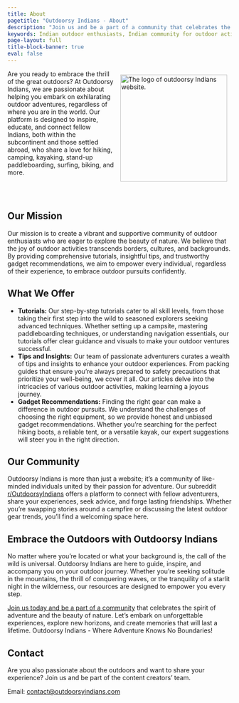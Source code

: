 ```yaml
---
title: About
pagetitle: "Outdoorsy Indians - About"
description: "Join us and be a part of a community that celebrates the spirit of adventure and the beauty of nature."
keywords: Indian outdoor enthusiasts, Indian community for outdoor activities, Indians abroad, outdoor activities, well-being, things to do outdoors, gear recommendations
page-layout: full
title-block-banner: true
eval: false
---
```


<p>

<img src="images/web-logo-no-bg.png" alt="The logo of outdoorsy Indians website." align="right" width="240" style="padding: 10px 10px 10px 10px;"/>

Are you ready to embrace the thrill of the great outdoors?
At Outdoorsy Indians, we are passionate about helping you embark on exhilarating outdoor adventures, regardless of where you are in the world.
Our platform is designed to inspire, educate, and connect fellow Indians, both within the subcontinent and those settled abroad, who share a love for hiking, camping, kayaking, stand-up paddleboarding, surfing, biking, and more.

</p>

<br>
<br>

## Our Mission

Our mission is to create a vibrant and supportive community of outdoor enthusiasts who are eager to explore the beauty of nature.
We believe that the joy of outdoor activities transcends borders, cultures, and backgrounds.
By providing comprehensive tutorials, insightful tips, and trustworthy gadget recommendations, we aim to empower every individual, regardless of their experience, to embrace outdoor pursuits confidently.

## What We Offer

-   **Tutorials:** Our step-by-step tutorials cater to all skill levels, from those taking their first step into the wild to seasoned explorers seeking advanced techniques. Whether setting up a campsite, mastering paddleboarding techniques, or understanding navigation essentials, our tutorials offer clear guidance and visuals to make your outdoor ventures successful.
-   **Tips and Insights:** Our team of passionate adventurers curates a wealth of tips and insights to enhance your outdoor experiences. From packing guides that ensure you're always prepared to safety precautions that prioritize your well-being, we cover it all. Our articles delve into the intricacies of various outdoor activities, making learning a joyous journey.
-   **Gadget Recommendations:** Finding the right gear can make a difference in outdoor pursuits. We understand the challenges of choosing the right equipment, so we provide honest and unbiased gadget recommendations. Whether you're searching for the perfect hiking boots, a reliable tent, or a versatile kayak, our expert suggestions will steer you in the right direction.

## Our Community

Outdoorsy Indians is more than just a website; it's a community of like-minded individuals united by their passion for adventure.
Our subreddit [r/OutdoorsyIndians](https://www.reddit.com/r/OutdoorsyIndians/) offers a platform to connect with fellow adventurers, share your experiences, seek advice, and forge lasting friendships.
Whether you're swapping stories around a campfire or discussing the latest outdoor gear trends, you'll find a welcoming space here.

## Embrace the Outdoors with Outdoorsy Indians

No matter where you're located or what your background is, the call of the wild is universal.
Outdoorsy Indians are here to guide, inspire, and accompany you on your outdoor journey.
Whether you're seeking solitude in the mountains, the thrill of conquering waves, or the tranquility of a starlit night in the wilderness, our resources are designed to empower you every step.

[Join us today and be a part of a community](https://www.reddit.com/r/OutdoorsyIndians/) that celebrates the spirit of adventure and the beauty of nature.
Let's embark on unforgettable experiences, explore new horizons, and create memories that will last a lifetime.
Outdoorsy Indians - Where Adventure Knows No Boundaries!

## Contact

Are you also passionate about the outdoors and want to share your experience?
Join us and be part of the content creators' team.

Email: [contact@outdoorsyindians.com](mailto:contact@outdoorsyindians.com)
